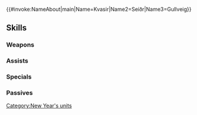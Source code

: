 {{#invoke:NameAbout|main|Name=Kvasir|Name2=Seiðr|Name3=Gullveig}}{{HeroPage Tabs}}
{{Hero Infobox
|Name=Kvasir
|Title=Unknown Future
|WeaponType=Green Tome
|MoveType=Infantry
|Origin=Fire Emblem Heroes
|Gender=Female
|actorEN=Valeria Rodriguez
|actorJP=羊宮妃那
|artist=ne-on
|additionDate=December 28, 2023
|releaseDate=January 1, 2024
|cv1=0
|cv2=700300
|TagID=年明クワシル
|InternalID=1043
|Properties=special
|description=The Golden Seer before she became Gullveig. Experiencing her first New Year's celebration.
}}
{{Stats Page
|Lv1HP=18|Lv1ATK=10|Lv1SPD=8|Lv1DEF=8|Lv1RES=8
|GRHP=50|GRATK=80|GRSPD=90|GRDEF=30|GRRES=50
}}
==Skills==
===Weapons===
{{Weapons Table
|weapon1=Wind
|weapon1Default=1
|weapon1Unlock=1
|weapon2=Elwind
|weapon2Default=2
|weapon2Unlock=2
|weapon3=Rexcalibur
|weapon3Default=4
|weapon3Unlock=3
|weapon4=Faded Paper Fan
|weapon4Default=5
|weapon4Unlock=5
}}
===Assists===
{{Assists Table}}
===Specials===
{{Specials Table
|special1=Retribution
|special1Default=4
|special1Unlock=3
|special2=Reprisal
|special2Unlock=4
|special3=Light Is Time
|special3Unlock=5
}}
===Passives===
{{Passives Table
|passiveA1=Darting Blow 1
|passiveA2=Swift Sparrow 1
|passiveA3=Swift Sparrow 2
|passiveA4=Flash Sparrow
|passiveA1Unlock=2
|passiveA2Unlock=3
|passiveA3Unlock=4
|passiveA4Unlock=5
|passiveB1=Lull Spd/Res 1
|passiveB2=Lull Spd/Res 2
|passiveB3=Lull Spd/Res 3
|passiveB4=Lull Spd/Res 4
|passiveB1Unlock=2
|passiveB2Unlock=3
|passiveB3Unlock=4
|passiveB4Unlock=5
|passiveC1=Inf. Null Follow 1
|passiveC2=Inf. Null Follow 2
|passiveC3=Inf. Null Follow 3
|passiveC4=Inf. Null Follow 4
|passiveC1Unlock=2
|passiveC2Unlock=3
|passiveC3Unlock=4
|passiveC4Unlock=5
}}
{{Heroes Navbox}}
[[Category:New Year's units]]